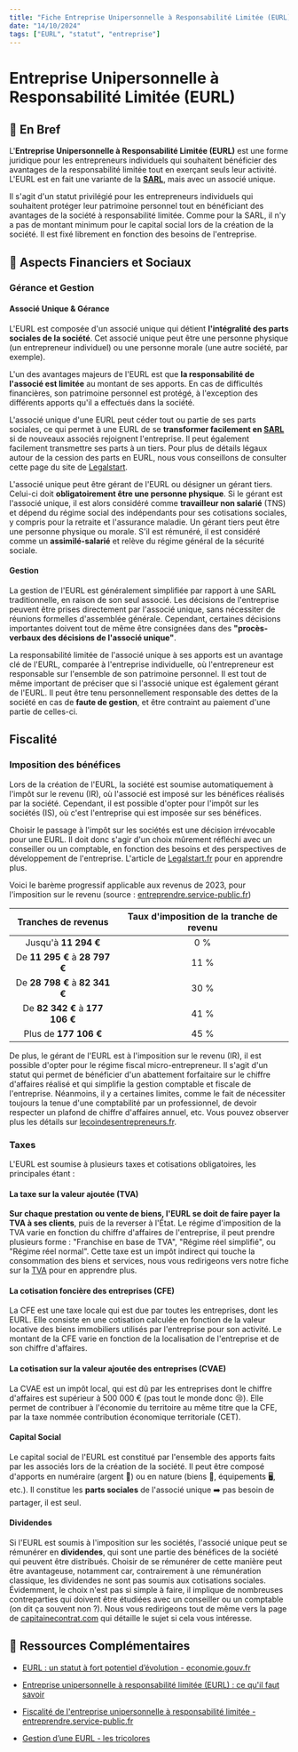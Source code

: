 ```yaml
---
title: "Fiche Entreprise Unipersonnelle à Responsabilité Limitée (EURL)"
date: "14/10/2024"
tags: ["EURL", "statut", "entreprise"]
---
```


# Entreprise Unipersonnelle à Responsabilité Limitée (EURL)

## 📝 En Bref

L'**Entreprise Unipersonnelle à Responsabilité Limitée (EURL)** est une forme juridique pour les entrepreneurs individuels qui souhaitent bénéficier des avantages de la responsabilité limitée tout en exerçant seuls leur activité. L'EURL est en fait une variante de la [**SARL**](https://www.eos-projets.fr/ressources/statuts-sarl), mais avec un associé unique.

Il s'agit d'un statut privilégié pour les entrepreneurs individuels qui souhaitent protéger leur patrimoine personnel tout en bénéficiant des avantages de la société à responsabilité limitée. Comme pour la SARL, il n'y a pas de montant minimum pour le capital social lors de la création de la société. Il est fixé librement en fonction des besoins de l'entreprise.

## 📜 Aspects Financiers et Sociaux

###  Gérance et Gestion

####  Associé Unique & Gérance

L'EURL est composée d'un associé unique qui détient **l'intégralité des parts sociales de la société**. Cet associé unique peut être une personne physique (un entrepreneur individuel) ou une personne morale (une autre société, par exemple).

L'un des avantages majeurs de l'EURL est que **la responsabilité de l'associé est limitée** au montant de ses apports. En cas de difficultés financières, son patrimoine personnel est protégé, à l'exception des différents apports qu'il a effectués dans la société.

L'associé unique d'une EURL peut céder tout ou partie de ses parts sociales, ce qui permet à une EURL de se **transformer facilement en [**SARL**](https://www.eos-projets.fr/ressources/statuts-sarl)** si de nouveaux associés rejoignent l'entreprise. Il peut également facilement transmettre ses parts à un tiers. Pour plus de détails légaux autour de la cession des parts en EURL, nous vous conseillons de consulter cette page du site de [Legalstart](https://www.legalstart.fr/fiches-pratiques/cession-de-titres/cession-parts-eurl/).

L'associé unique peut être gérant de l'EURL ou désigner un gérant tiers. Celui-ci doit **obligatoirement être une personne physique**. Si le gérant est l'associé unique, il est alors considéré comme **travailleur non salarié** (TNS) et dépend du régime social des indépendants pour ses cotisations sociales, y compris pour la retraite et l'assurance maladie. Un gérant tiers peut être une personne physique ou morale. S'il est rémunéré, il est considéré comme un **assimilé-salarié** et relève du régime général de la sécurité sociale.

#### Gestion

La gestion de l'EURL est généralement simplifiée par rapport à une SARL traditionnelle, en raison de son seul associé. Les décisions de l'entreprise peuvent être prises directement par l'associé unique, sans nécessiter de réunions formelles d'assemblée générale. Cependant, certaines décisions importantes doivent tout de même être consignées dans des **"procès-verbaux des décisions de l'associé unique"**.

La responsabilité limitée de l'associé unique à ses apports est un avantage clé de l'EURL, comparée à l'entreprise individuelle, où l'entrepreneur est responsable sur l'ensemble de son patrimoine personnel. Il est tout de même important de préciser que si l'associé unique est également gérant de l'EURL. Il peut être tenu personnellement responsable des dettes de la société en cas de **faute de gestion**, et être contraint au paiement d'une partie de celles-ci.

## Fiscalité

### Imposition des bénéfices

Lors de la création de l'EURL, la société est soumise automatiquement à l'impôt sur le revenu (IR), où l'associé est imposé sur les bénéfices réalisés par la société. Cependant, il est possible d'opter pour l'impôt sur les sociétés (IS), où c'est l'entreprise qui est imposée sur ses bénéfices.

Choisir le passage à l'impôt sur les sociétés est une décision irrévocable pour une EURL. Il doit donc s'agir d'un choix mûrement réfléchi avec un conseiller ou un comptable, en fonction des besoins et des perspectives de développement de l'entreprise. L'article de [Legalstart.fr](https://www.legalstart.fr/fiches-pratiques/eurl/eurl-is-ou-ir/#comment-choisir-entre-is-ou-ir-pour-votre-eurl) pour en apprendre plus.

Voici le barème progressif applicable aux revenus de 2023, pour l'imposition sur le revenu (source : [entreprendre.service-public.fr](https://entreprendre.service-public.fr/vosdroits/F36212))

| **Tranches de revenus**   | **Taux d'imposition de la tranche de revenu** |
|:-------------------------:|:---------------------------------------------:|
| Jusqu'à **11 294 €**      | 0 % |
| De **11 295 €** à  **28 797 €** | 11 % |
| De  **28 798 €** à  **82 341 €** | 30 % |
| De  **82 342 €** à **177 106 €** | 41 % |
| Plus de **177 106 €** | 45 % |

De plus, le gérant de l'EURL est à l'imposition sur le revenu (IR), il est possible d'opter pour le régime fiscal micro-entrepreneur. Il s'agit d'un statut qui permet de bénéficier d'un abattement forfaitaire sur le chiffre d'affaires réalisé et qui simplifie la gestion comptable et fiscale de l'entreprise. Néanmoins, il y a certaines limites, comme le fait de nécessiter toujours la tenue d'une comptabilité par un professionnel, de devoir respecter un plafond de chiffre d'affaires annuel, etc. Vous pouvez observer plus les détails sur [lecoindesentrepreneurs.fr](https://www.lecoindesentrepreneurs.fr/eurl-au-regime-micro-entreprise/).

### Taxes

L'EURL est soumise à plusieurs taxes et cotisations obligatoires, les principales étant :

#### La taxe sur la valeur ajoutée (TVA)

**Sur chaque prestation ou vente de biens, l'EURL se doit de faire payer la TVA à ses clients**, puis de la reverser à l'État. Le régime d'imposition de la TVA varie en fonction du chiffre d'affaires de l'entreprise, il peut prendre plusieurs forme : "Franchise en base de TVA", "Régime réel simplifié", ou "Régime réel normal". Cette taxe est un impôt indirect qui touche la consommation des biens et services, nous vous redirigeons vers notre fiche sur la [TVA](https://www.eos-projets.fr/ressources/notions-tva) pour en apprendre plus. 


#### La cotisation foncière des entreprises (CFE)

La CFE est une taxe locale qui est due par toutes les entreprises, dont les EURL. Elle consiste en une cotisation calculée en fonction de la valeur locative des biens immobiliers utilisés par l'entreprise pour son activité. Le montant de la CFE varie en fonction de la localisation de l'entreprise et de son chiffre d'affaires.

#### La cotisation sur la valeur ajoutée des entreprises (CVAE)

La CVAE est un impôt local, qui est dû par les entreprises dont le chiffre d'affaires est supérieur à 500 000 € (pas tout le monde donc 😢). Elle permet de contribuer à l'économie du territoire au même titre que la CFE, par la taxe nommée contribution économique territoriale (CET).

#### Capital Social

Le capital social de l'EURL est constitué par l'ensemble des apports faits par les associés lors de la création de la société. Il peut être composé d'apports en numéraire (argent 🤑) ou en nature (biens 🏢, équipements 🖥️, etc.). Il constitue les **parts sociales** de l'associé unique ➡️ pas besoin de partager, il est seul.

#### Dividendes

Si l'EURL est soumis à l'imposition sur les sociétés, l'associé unique peut se rémunérer en **dividendes**, qui sont une partie des bénéfices de la société qui peuvent être distribués. Choisir de se rémunérer de cette manière peut être avantageuse, notamment car, contrairement à une rémunération classique, les dividendes ne sont pas soumis aux cotisations sociales. Évidemment, le choix n'est pas si simple à faire, il implique de nombreuses contreparties qui doivent être étudiées avec un conseiller ou un comptable (on dit ça souvent non ?). Nous vous redirigeons tout de même vers la page de [capitainecontrat.com](https://www.captaincontrat.com/creer-son-entreprise/eurl/dividende-eurl) qui détaille le sujet si cela vous intéresse.

## 🛜 Ressources Complémentaires

- [EURL : un statut à fort potentiel d’évolution - economie.gouv.fr](https://www.economie.gouv.fr/entreprises/entreprise-unipersonnelle-responsabilite-limitee-EURL)
- [Entreprise unipersonnelle à responsabilité limitée (EURL) : ce qu'il faut savoir](https://entreprendre.service-public.fr/vosdroits/F37777)

- [Fiscalité de l'entreprise unipersonnelle à responsabilité limitée - entreprendre.service-public.fr](https://entreprendre.service-public.fr/vosdroits/F36212)

- [Gestion d’une EURL - les tricolores](https://www.lestricolores.fr/article/gestion-une-eurl)